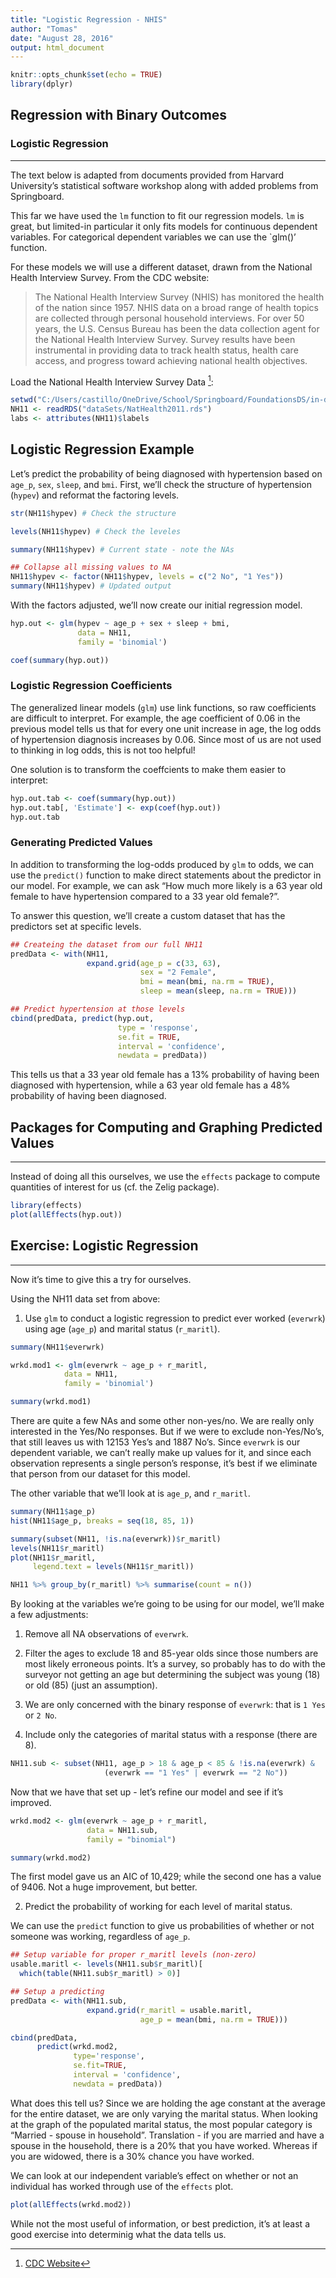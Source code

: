 ```yaml
---
title: "Logistic Regression - NHIS"
author: "Tomas"
date: "August 28, 2016"
output: html_document
---
```


```r
knitr::opts_chunk$set(echo = TRUE)
library(dplyr)
```

## Regression with Binary Outcomes

### Logistic Regression
***

The text below is adapted from documents provided from Harvard University's statistical software
workshop along with added problems from Springboard.

This far we have used the `lm` function to fit our regression models.
`lm` is great, but limited-in particular it only fits models for
continuous dependent variables. For categorical dependent variables we can use the `glm()' function.

For these models we will use a different dataset, drawn from the 
National Health Interview Survey. From the CDC website:

> The National Health Interview Survey (NHIS) has monitored
> the health of the nation since 1957. NHIS data on a broad
> range of health topics are collected through personal
> household interviews. For over 50 years, the U.S. Census
> Bureau has been the data collection agent for the National
> Health Interview Survey. Survey results have been
> instrumental in providing data to track health status,
> health care access, and progress toward achieving national
> health objectives.

Load the National Health Interview Survey Data [^1]:
```r
setwd("C:/Users/castillo/OneDrive/School/Springboard/FoundationsDS/in-depth/LogisticProblemSet/")
NH11 <- readRDS("dataSets/NatHealth2011.rds")
labs <- attributes(NH11)$labels
```

## Logistic Regression Example

Let's predict the probability of being diagnosed with hypertension based on `age_p`, `sex`, `sleep`, and `bmi`.
First, we'll check the structure of hypertension (`hypev`) and reformat the factoring levels.

```r
str(NH11$hypev) # Check the structure

levels(NH11$hypev) # Check the leveles

summary(NH11$hypev) # Current state - note the NAs

## Collapse all missing values to NA
NH11$hypev <- factor(NH11$hypev, levels = c("2 No", "1 Yes"))
summary(NH11$hypev) # Updated output
```

With the factors adjusted, we'll now create our initial regression model.

```r
hyp.out <- glm(hypev ~ age_p + sex + sleep + bmi,
               data = NH11,
               family = 'binomial')

coef(summary(hyp.out))
```

### Logistic Regression Coefficients

The generalized linear models (`glm`) use link functions, so raw coefficients are difficult
to interpret. For example, the age coefficient of 0.06 in the previous model tells us that for every
one unit increase in age, the log odds of hypertension diagnosis increases by 0.06.
Since most of us are not used to thinking in log odds, this is not too helpful!

One solution is to transform the coeffcients to make them easier to interpret:

```r
hyp.out.tab <- coef(summary(hyp.out))
hyp.out.tab[, 'Estimate'] <- exp(coef(hyp.out))
hyp.out.tab
```

### Generating Predicted Values

In addition to transforming the log-odds produced by `glm` to odds, we can use the
`predict()` function to make direct statements about the predictor in our model. For example, we can ask
"How much more likely is a 63 year old female to have hypertension compared to a 33 year old female?".

To answer this question, we'll create a custom dataset that has the predictors set at specific levels.

```r
## Createing the dataset from our full NH11
predData <- with(NH11,
                 expand.grid(age_p = c(33, 63),
                             sex = "2 Female",
                             bmi = mean(bmi, na.rm = TRUE),
                             sleep = mean(sleep, na.rm = TRUE)))

## Predict hypertension at those levels
cbind(predData, predict(hyp.out,
                        type = 'response',
                        se.fit = TRUE,
                        interval = 'confidence',
                        newdata = predData))
```

This tells us that a 33 year old female has a 13% probability of
having been diagnosed with hypertension, while a 63 year old female has a 48% probability of having been
diagnosed.

## Packages for Computing and Graphing Predicted Values
***

Instead of doing all this ourselves, we use the `effects` package to compute quantities of interest
for us (cf. the Zelig package).

```r
library(effects)
plot(allEffects(hyp.out))
```

## Exercise: Logistic Regression
***

Now it's time to give this a try for ourselves.

Using the NH11 data set from above:

1. Use `glm` to conduct a logistic regression to predict ever worked (`everwrk`) using age (`age_p`)
and marital status (`r_maritl`).

```r
summary(NH11$everwrk)

wrkd.mod1 <- glm(everwrk ~ age_p + r_maritl, 
            data = NH11,
            family = 'binomial')

summary(wrkd.mod1)
```

There are quite a few NAs and some other non-yes/no. We are really only interested in the Yes/No responses. But if we
were to exclude non-Yes/No's, that still leaves us with 12153 Yes's and 1887 No's. Since `everwrk` is our dependent variable,
we can't really make up values for it, and since each observation represents a single person's response, it's best if
we eliminate that person from our dataset for this model.

The other variable that we'll look at is `age_p`, and `r_maritl`.
```r
summary(NH11$age_p)
hist(NH11$age_p, breaks = seq(18, 85, 1))

summary(subset(NH11, !is.na(everwrk))$r_maritl)
levels(NH11$r_maritl)
plot(NH11$r_maritl,
     legend.text = levels(NH11$r_maritl))

NH11 %>% group_by(r_maritl) %>% summarise(count = n())

```

By looking at the variables we're going to be using for our model, we'll make a few adjustments:

1. Remove all NA observations of `everwrk`.

2. Filter the ages to exclude 18 and 85-year olds since those numbers are most likely erroneous points. It's a survey, so probably has to do
with the surveyor not getting an age but determining the subject was young (18) or old (85) (just an assumption).

3. We are only concerned with the binary response of `everwrk`: that is `1 Yes` or `2 No`.

4. Include only the categories of marital status with a response (there are 8).

```r
NH11.sub <- subset(NH11, age_p > 18 & age_p < 85 & !is.na(everwrk) & 
                     (everwrk == "1 Yes" | everwrk == "2 No"))
```

Now that we have that set up - let's refine our model and see if it's improved.

```r
wrkd.mod2 <- glm(everwrk ~ age_p + r_maritl,
                 data = NH11.sub,
                 family = "binomial")

summary(wrkd.mod2)

```

The first model gave us an AIC of 10,429; while the second one has a value of 9406. Not a huge improvement, but better.


2. Predict the probability of working for each level of marital status.

We can use the `predict` function to give us probabilities of whether or not someone was working, regardless of `age_p`.

```r
## Setup variable for proper r_maritl levels (non-zero)
usable.maritl <- levels(NH11.sub$r_maritl)[
  which(table(NH11.sub$r_maritl) > 0)]

## Setup a predicting
predData <- with(NH11.sub,
                 expand.grid(r_maritl = usable.maritl,
                             age_p = mean(bmi, na.rm = TRUE)))

cbind(predData,
      predict(wrkd.mod2,
              type='response',
              se.fit=TRUE,
              interval = 'confidence',
              newdata = predData))

```

What does this tell us? Since we are holding the age constant at the average for the entire dataset, we are only
varying the marital status. When looking at the graph of the populated marital status, the most popular category
is "Married - spouse in household". Translation - if you are married and have a spouse in the household, there is
a 20% that you have worked. Whereas if you are widowed, there is a 30% chance you have worked.

We can look at our independent variable's effect on whether or not an individual has worked through use of the `effects` plot.

```r
plot(allEffects(wrkd.mod2))
```

While not the most useful of information, or best prediction, it's at least a good exercise into determinig what the
data tells us.


[^1]: [CDC Website](http://www.cdc.gov/nchs/nhis.html)
